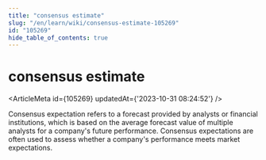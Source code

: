 ```yaml
---
title: "consensus estimate"
slug: "/en/learn/wiki/consensus-estimate-105269"
id: "105269"
hide_table_of_contents: true
---
```



# consensus estimate

<ArticleMeta id={105269} updatedAt={'2023-10-31 08:24:52'} />
<div className='border-solid border-b border-t-0 my-4 border-[var(--ifm-color-gray-300)]' />

Consensus expectation refers to a forecast provided by analysts or financial institutions, which is based on the average forecast value of multiple analysts for a company's future performance. Consensus expectations are often used to assess whether a company's performance meets market expectations.
